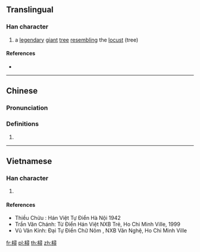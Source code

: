 {{also|桪}}
==Translingual==

===Han character===
{{Han char|rn=75|rad=木|as=12|sn=16|four=|canj=DSMI|ids=⿰木尋}}

# a [[legendary]] [[giant]] [[tree]] [[resembling]] the [[locust]] (tree)

====References====
* {{Han ref|kx=0551.200|dkj=15487|dj=0939.210|hdz=21296.110|uh=6A33|ud=27187}}

----

==Chinese==
{{zh-forms|s=桪}}

===Pronunciation===
{{zh-pron
|m=xún
|c=cam4
|mc=y
|oc=y
|ma=
|cat=n
}}

===Definitions===
# {{rfdef|lang=zh}}

----

==Vietnamese==

===Han character===
{{vi-hantu|[[giầm]], [[tầm]], [[rầm]]|rs=木12}}

# {{defn|lang=vi|sort=木12}}

====References====
* Thiều Chửu : Hán Việt Tự Điển Hà Nội 1942
* Trần Văn Chánh: Từ Điển Hán Việt NXB Trẻ, Ho Chi Minh Ville, 1999
* Vũ Văn Kính: Đại Tự Điển Chữ Nôm , NXB Văn Nghệ, Ho Chi Minh Ville

[[fr:樳]]
[[pl:樳]]
[[th:樳]]
[[zh:樳]]